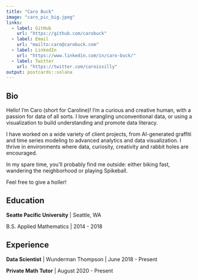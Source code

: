 ```yaml
---
title: "Caro Buck"
image: "caro_pic_big.jpeg"
links:
  - label: GitHub
    url: "https://github.com/carobuck"
  - label: Email
    url: "mailto:caro@carobuck.com"
  - label: LinkedIn
    url: "https://www.linkedin.com/in/caro-buck/"
  - label: Twitter
    url: "https://twitter.com/caroissilly"
output: postcards::solana
---
```

 
## Bio

Hello! I'm Caro (short for Caroline)! 
I'm a curious and creative human, with a passion for data of all sorts. I love wrangling unconventional data, or using a visualization to build understanding and promote data literacy.

I have worked on a wide variety of client projects, from AI-generated graffiti and time series modeling to advanced analytics and data visualization. I thrive in environments where data, curiosity, creativity and rabbit holes are encouraged.

In my spare time, you’ll probably find me outside: either biking fast, wandering the neighborhood or playing Spikeball.

Feel free to give a holler!

## Education

**Seatte Pacific University** | Seattle, WA

B.S. Applied Mathematics  | 2014 - 2018

## Experience

**Data Scientist** | Wunderman Thompson | June 2018 - Present

**Private Math Tutor** | August 2020 - Present